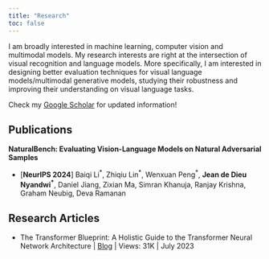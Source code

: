 ```yaml
---
title: "Research"
toc: false
---
```


I am broadly interested in machine learning, computer vision and multimodal models. My research interests are right at the intersection of visual recognition and language models. More specifically, I am interested in designing better evaluation techniques for visual language models/multimodal generative models, studying their robustness and improving their understanding on visual language tasks.

Check my [Google Scholar](https://scholar.google.com/citations?user=X1KlIsQAAAAJ&hl=en) for updated information!

## Publications

**NaturalBench: Evaluating Vision-Language Models on Natural Adversarial Samples**

 - [**NeurIPS 2024**] Baiqi Li^\*^, Zhiqiu Lin^\*^, Wenxuan Peng^\*^, **Jean de Dieu Nyandwi^\*^**, Daniel Jiang, Zixian Ma, Simran Khanuja, Ranjay Krishna, Graham Neubig, Deva Ramanan


## Research Articles

-   The Transformer Blueprint: A Holistic Guide to the Transformer Neural Network Architecture \| [Blog](https://deeprevision.github.io/posts/001-transformer/) \| Views: 31K \| July 2023